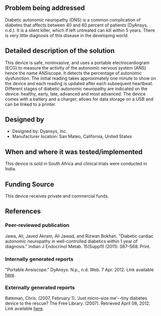 {{Medical Device
|Health Topic=Type II Diabetes,
|Classification=Diagnosis
|Scope=Commercialized
|Location=Africa, Asia
|Image=Ansiscope.jpg
}}
<!-- Please make sure to use the format provided below for consistency between all devices. -->
==Problem being addressed==
Diabetic autonomic neuropathy (DNS) is a common complication of diabetes that affects between 40 and 60 percent of patients (DyAnsys, n.d.). It is a silent killer, which if left untreated can kill within 5 years. There is very little diagnosis of this disease in the developing world.

==Detailed description of the solution==
This device is safe, noninvasive, and uses a portable electrocardiogram (ECG) to measure the activity of the autonomic nervous system (ANS) hence the name ANSiscope.  It detects the percentage of autonomic dysfunction.  The initial reading takes approximately one minute to show on the device and each reading is updated after each subsequent heartbeat.  Different stages of diabetic autonomic neuropathy are indicated on the device: healthy, early, late, advanced and most advanced.  The device comes with a battery and a charger, allows for data storage on a USB and can be linked to a printer.

==Designed by==
*Designed by: Dyansys, Inc.
*Manufacturer location: San Mateo, California, United States

==When and where it was tested/implemented ==
This device is sold in South Africa and clinical trials were conducted in India.

==Funding Source==
This device receives private and commercial funds.

==References==
===Peer-reviewed publication===
Jawa, Ali, Javed Akram, Ali Jawad, and Rizwan Bokhari. "Diabetic cardiac autonomic neuropathy in well-controlled diabetics within 1 year of diagnosis." Indian J Endocrinol Metab. 15(Suppl1) (2011): S67–S68. Print.

===Internally generated reports===
"Portable Ansiscope." DyAnsys. N.p., n.d. Web. 7 Apr. 2012. Link available [http://www.dyansys.com/ansiscope.php# here].

===Externally generated reports===
Bateman, Chris. (2007, February 1). 'Just micro-size me'--tiny diabetes device to the rescue? The Free Library. (2007). Retrieved April 08, 2012.  Link available [http://www.thefreelibrary.com/'Just%20micro-size%20me'--tiny%20diabetes%20device%20to%20the%20rescue?-a0167881456 here].

<!-- Add relevant categories, such as [[Category:HIV]] or [[Category:Malaria]] below this line -->